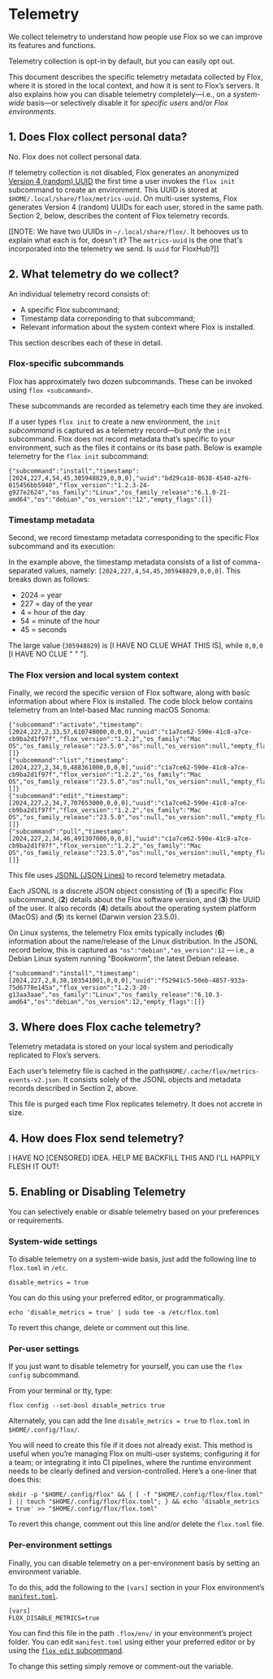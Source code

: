 # Telemetry

We collect telemetry to understand how people use Flox so we can improve its features and functions.

Telemetry collection is opt-in by default, but you can easily opt out.

This document describes the specific telemetry metadata collected by Flox, where it is stored in the local context, and how it is sent to Flox’s servers. It also explains how you can disable telemetry completely—i.e., on a _system-wide_ basis—or selectively disable it for _specific users_ and/or _Flox environments_.


## 1. Does Flox collect personal data?

No. Flox does not collect personal data. 

If telemetry collection is not disabled, Flox generates an anonymized [Version 4 (random) UUID](https://en.wikipedia.org/wiki/Universally_unique_identifier#Version_4_(random)) the first time a user invokes the `flox init` subcommand to create an environment. This UUID is stored at `$HOME/.local/share/flox/metrics-uuid`. On multi-user systems, Flox generates Version 4 (random) UUIDs for each user, stored in the same path. Section 2, below, describes the content of Flox telemetry records.

[[NOTE: We have two UUIDs in `~/.local/share/flox/`. It behooves us to explain what each is for, doesn't it? The `metrics-uuid` is the one that's incorporated into the telemetry we send. Is `uuid` for FloxHub?]]

## 2. What telemetry do we collect?

An individual telemetry record consists of:

-  A specific Flox subcommand;
-  Timestamp data correponding to that subcommand;
-  Relevant information about the system context where Flox is installed.

This section describes each of these in detail. 


### Flox-specific subcommands

Flox has approximately two dozen subcommands. These can be invoked using `flox <subcommand>`.

These subcommands are recorded as telemetry each time they are invoked.

If a user types `flox init` to create a new environment, the `init` _subcommand_ is captured as a telemetry record—but _only_ the `init` subcommand. Flox does not record metadata that’s specific to your environment, such as the files it contains or its base path. Below is example telemetry for the `flox init` subcommand: 

```
{"subcommand":"install","timestamp":[2024,227,4,54,45,305948829,0,0,0],"uuid":"bd29ca10-8638-4540-a2f6-015456bb5940","flox_version":"1.2.3-24-g927e2624","os_family":"Linux","os_family_release":"6.1.0-21-amd64","os":"debian","os_version":"12","empty_flags":[]}
```

### Timestamp metadata

Second, we record timestamp metadata corresponding to the specific Flox subcommand and its execution:

In the example above, the timestamp metadata consists of a list of comma-separated values, namely: `[2024,227,4,54,45,305948829,0,0,0]`. This breaks down as follows:

-  2024 = year
-  227 = day of the year
-  4 = hour of the day
-  54 = minute of the hour
-  45 = seconds

The large value (`305948829`) is [I HAVE NO CLUE WHAT THIS IS], while `0,0,0` [I HAVE NO CLUE " " "].


### The Flox version and local system context

Finally, we record the specific version of Flox software, along with basic information about where Flox is installed. The code block below contains telemetry from an Intel-based Mac running macOS Sonoma:

```
{"subcommand":"activate","timestamp":[2024,227,2,33,57,610748000,0,0,0],"uuid":"c1a7ce62-590e-41c8-a7ce-cb9ba2d1f97f","flox_version":"1.2.2","os_family":"Mac OS","os_family_release":"23.5.0","os":null,"os_version":null,"empty_flags":[]}
{"subcommand":"list","timestamp":[2024,227,2,34,0,488361000,0,0,0],"uuid":"c1a7ce62-590e-41c8-a7ce-cb9ba2d1f97f","flox_version":"1.2.2","os_family":"Mac OS","os_family_release":"23.5.0","os":null,"os_version":null,"empty_flags":[]}
{"subcommand":"edit","timestamp":[2024,227,2,34,7,707653000,0,0,0],"uuid":"c1a7ce62-590e-41c8-a7ce-cb9ba2d1f97f","flox_version":"1.2.2","os_family":"Mac OS","os_family_release":"23.5.0","os":null,"os_version":null,"empty_flags":[]}
{"subcommand":"pull","timestamp":[2024,227,2,34,46,491307000,0,0,0],"uuid":"c1a7ce62-590e-41c8-a7ce-cb9ba2d1f97f","flox_version":"1.2.2","os_family":"Mac OS","os_family_release":"23.5.0","os":null,"os_version":null,"empty_flags":[]}
```

This file uses [JSONL (JSON Lines)](https://jsonlines.org/) to record telemetry metadata.

Each JSONL is a discrete JSON object consisting of (**1**) a specific Flox subcommand, (**2**) details about the Flox software version, and (**3**) the UUID of the user. It also records (**4**) details about the operating system platform (MacOS) and (**5**) its kernel (Darwin version 23.5.0).

On Linux systems, the telemetry Flox emits typically includes (**6**) information about the name/release of the Linux distribution. In the JSONL record below, this is captured as `"os":"debian","os_version":12` — i.e., a Debian Linux system running "Bookworm", the latest Debian release.

```
{"subcommand":"install","timestamp":[2024,227,2,8,38,103541001,0,0,0],"uuid":"f52941c5-50eb-4857-933a-75d6778e145a","flox_version":"1.2.3-20-g13aa3aae","os_family":"Linux","os_family_release":"6.10.3-amd64","os":"debian","os_version":12,"empty_flags":[]}
```


## 3. Where does Flox cache telemetry?

Telemetry metadata is stored on your local system and periodically replicated to Flox’s servers.

Each user’s telemetry file is cached in the path`$HOME/.cache/flox/metrics-events-v2.json`. It consists solely of the JSONL objects and metadata records described in Section 2, above.

This file is purged each time Flox replicates telemetry. It does not accrete in size.


## 4. How does Flox send telemetry?

I HAVE NO [CENSORED] IDEA. HELP ME BACKFILL THIS AND I'LL HAPPILY FLESH IT OUT!


## 5. Enabling or Disabling Telemetry

You can selectively enable or disable telemetry based on your preferences or requirements. 


### System-wide settings

To disable telemetry on a system-wide basis, just add the following line to `flox.toml` in `/etc`.

```
disable_metrics = true
```

You can do this using your preferred editor, or programmatically. 

```
echo 'disable_metrics = true' | sudo tee -a /etc/flox.toml
```

To revert this change, delete or comment out this line.


### Per-user settings

If you just want to disable telemetry for yourself, you can use the `flox config` subcommand.

From your terminal or tty, type:

```
flox config --set-bool disable_metrics true
```

Alternately, you can add the line `disable_metrics = true` to `flox.toml` in `$HOME/.config/flox/`.

You will need to create this file if it does not already exist. This method is useful when you’re managing Flox on multi-user systems; configuring it for a team; or integrating it into CI pipelines, where the runtime environment needs to be clearly defined and version-controlled. Here’s a one-liner that does this:

```
mkdir -p "$HOME/.config/flox" && { [ -f "$HOME/.config/flox/flox.toml" ] || touch "$HOME/.config/flox/flox.toml"; } && echo 'disable_metrics = true' >> "$HOME/.config/flox/flox.toml"
```

To revert this change, comment out this line and/or delete the `flox.toml` file.


### Per-environment settings

Finally, you can disable telemetry on a per-environment basis by setting an environment variable.

To do this, add the following to the `[vars]` section in your Flox environment’s [`manifest.toml`](https://flox.dev/docs/reference/command-reference/manifest.toml/). 

```
[vars]
FLOX_DISABLE_METRICS=true
```
You can find this file in the path `.flox/env/` in your environment’s project folder. You can edit `manifest.toml` using either your preferred editor or by using the [`flox edit` subcommand](https://flox.dev/docs/reference/command-reference/flox-edit/?h=). 

To change this setting simply remove or comment-out the variable.
